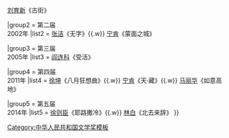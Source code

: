 {{Navbox
|title= [[老舍文学奖|<span style="color:#fff">老舍文学奖</span>]]优秀长篇小说奖
|name= 老舍文学奖优秀长篇小说奖
|image     = 
|imageleft = 
|state = {{{state<includeonly>|collapsed</includeonly>}}}
|titlestyle = background:#E60000;color:white;

|group1 = 第一届<br>2000年
|list1 = [[凌力]]《梦断关河》{{.w}} [[刘育新]]《古街》

|group2 = 第二届<br>2002年
|list2 = [[张洁]]《无字》{{.w}} [[宁肯]]《蒙面之城》

|group3 = 第三届<br>2005年
|list3 = [[阎连科]]《受活》

|group4 = 第四届<br>2011年
|list4 = [[徐坤 (作家)|徐坤]]《八月狂想曲》{{.w}} [[宁肯]]《天·藏》{{.w}} [[马丽华]]《如意高地》

|group5 = 第五届<br>2014年
|list5 = [[徐则臣]]《耶路撒冷》{{.w}} [[林白 (作家)|林白]]《北去来辞》
}}<noinclude>
[[Category:中华人民共和国文学奖模板]]
</noinclude>